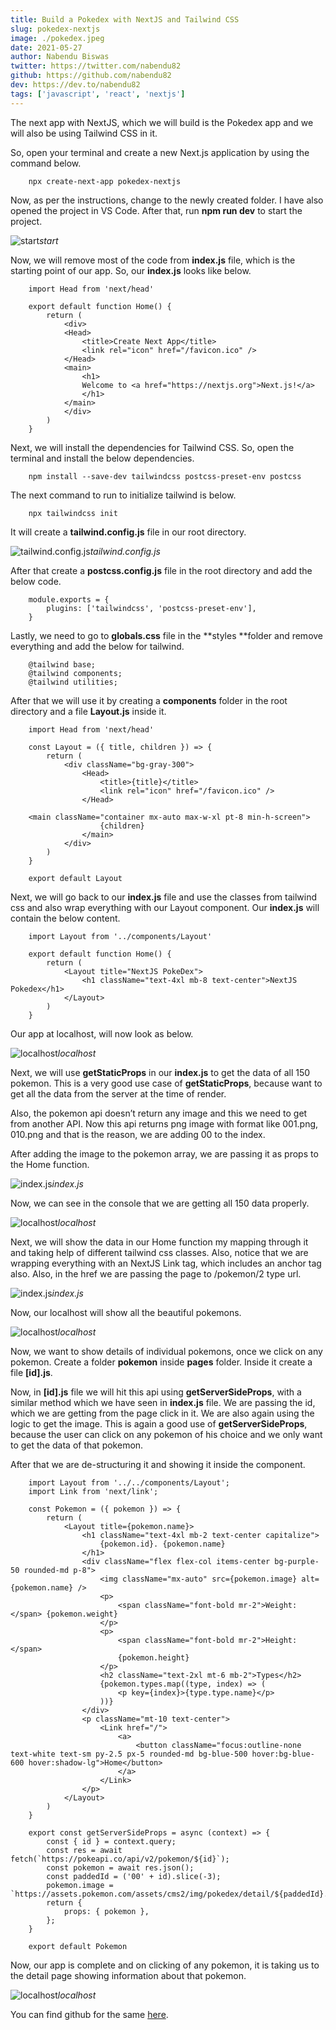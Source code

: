 ```yaml
---
title: Build a Pokedex with NextJS and Tailwind CSS
slug: pokedex-nextjs
image: ./pokedex.jpeg
date: 2021-05-27
author: Nabendu Biswas
twitter: https://twitter.com/nabendu82
github: https://github.com/nabendu82
dev: https://dev.to/nabendu82
tags: ['javascript', 'react', 'nextjs']
---
```


The next app with NextJS, which we will build is the Pokedex app and we will also be using Tailwind CSS in it.

So, open your terminal and create a new Next.js application by using the command below.

<div className={styles.code__block}>

```
    npx create-next-app pokedex-nextjs
```

</div>

Now, as per the instructions, change to the newly created folder. I have also opened the project in VS Code. After that, run **npm run dev** to start the project.

![start](https://res.cloudinary.com/thewebdev/image/upload/v1622634798/React/pokedex-next/1_pqmuuw.png)*start*

Now, we will remove most of the code from **index.js** file, which is the starting point of our app. So, our **index.js** looks like below.

<div className={styles.code__block}>

```
    import Head from 'next/head'

    export default function Home() {
        return (
            <div>
            <Head>
                <title>Create Next App</title>
                <link rel="icon" href="/favicon.ico" />
            </Head>
            <main>
                <h1>
                Welcome to <a href="https://nextjs.org">Next.js!</a>
                </h1>
            </main>
            </div>
        )
    }
```

</div>

Next, we will install the dependencies for Tailwind CSS. So, open the terminal and install the below dependencies.

<div className={styles.code__block}>

```
    npm install --save-dev tailwindcss postcss-preset-env postcss
```

</div>

The next command to run to initialize tailwind is below.

<div className={styles.code__block}>

```
    npx tailwindcss init
```

</div>

It will create a **tailwind.config.js** file in our root directory.

![tailwind.config.js](https://res.cloudinary.com/thewebdev/image/upload/v1622634796/React/pokedex-next/2_ti7qcs.png)*tailwind.config.js*

After that create a **postcss.config.js** file in the root directory and add the below code.

<div className={styles.code__block}>

```
    module.exports = {
        plugins: ['tailwindcss', 'postcss-preset-env'],
    }
```

</div>

Lastly, we need to go to **globals.css** file in the **styles **folder and remove everything and add the below for tailwind.

<div className={styles.code__block}>

```
    @tailwind base;
    @tailwind components;
    @tailwind utilities;
```

</div>

After that we will use it by creating a **components** folder in the root directory and a file **Layout.js** inside it.

<div className={styles.code__block}>

```
    import Head from 'next/head'

    const Layout = ({ title, children }) => {
        return (
            <div className="bg-gray-300">
                <Head>
                    <title>{title}</title>
                    <link rel="icon" href="/favicon.ico" />
                </Head>

    <main className="container mx-auto max-w-xl pt-8 min-h-screen">
                    {children}
                </main>
            </div>
        )
    }

    export default Layout
```

</div>

Next, we will go back to our **index.js** file and use the classes from tailwind css and also wrap everything with our Layout component. Our **index.js** will contain the below content.

<div className={styles.code__block}>

```
    import Layout from '../components/Layout'

    export default function Home() {
        return (
            <Layout title="NextJS PokeDex">
                <h1 className="text-4xl mb-8 text-center">NextJS Pokedex</h1>
            </Layout>
        )
    }
```

</div>

Our app at localhost, will now look as below.

![localhost](https://res.cloudinary.com/thewebdev/image/upload/v1622634797/React/pokedex-next/3_apucih.png)*localhost*

Next, we will use **getStaticProps** in our **index.js** to get the data of all 150 pokemon. This is a very good use case of **getStaticProps**, because want to get all the data from the server at the time of render.

Also, the pokemon api doesn’t return any image and this we need to get from another API. Now this api returns png image with format like 001.png, 010.png and that is the reason, we are adding 00 to the index.

After adding the image to the pokemon array, we are passing it as props to the Home function.

![index.js](https://res.cloudinary.com/thewebdev/image/upload/v1622634796/React/pokedex-next/4_ayiame.png)*index.js*

Now, we can see in the console that we are getting all 150 data properly.

![localhost](https://res.cloudinary.com/thewebdev/image/upload/v1622634796/React/pokedex-next/5_qdny5s.png)*localhost*

Next, we will show the data in our Home function my mapping through it and taking help of different tailwind css classes. Also, notice that we are wrapping everything with an NextJS Link tag, which includes an anchor tag also. Also, in the href we are passing the page to /pokemon/2 type url.

![index.js](https://res.cloudinary.com/thewebdev/image/upload/v1622634797/React/pokedex-next/6_gsqeia.png)*index.js*

Now, our localhost will show all the beautiful pokemons.

![localhost](https://res.cloudinary.com/thewebdev/image/upload/v1622634796/React/pokedex-next/7_bwdbfg.png)*localhost*

Now, we want to show details of individual pokemons, once we click on any pokemon. Create a folder **pokemon** inside **pages** folder. Inside it create a file **[id].js**.

Now, in **[id].js** file we will hit this api using **getServerSideProps**, with a similar method which we have seen in **index.js** file. We are passing the id, which we are getting from the page click in it. We are also again using the logic to get the image. This is again a good use of **getServerSideProps**, because the user can click on any pokemon of his choice and we only want to get the data of that pokemon.

After that we are de-structuring it and showing it inside the component.

<div className={styles.code__block}>

```
    import Layout from '../../components/Layout';
    import Link from 'next/link';

    const Pokemon = ({ pokemon }) => {
        return (
            <Layout title={pokemon.name}>
                <h1 className="text-4xl mb-2 text-center capitalize">
                    {pokemon.id}. {pokemon.name}
                </h1>
                <div className="flex flex-col items-center bg-purple-50 rounded-md p-8">
                    <img className="mx-auto" src={pokemon.image} alt={pokemon.name} />
                    <p>
                        <span className="font-bold mr-2">Weight:</span> {pokemon.weight}
                    </p>
                    <p>
                        <span className="font-bold mr-2">Height:</span>
                        {pokemon.height}
                    </p>
                    <h2 className="text-2xl mt-6 mb-2">Types</h2>
                    {pokemon.types.map((type, index) => (
                        <p key={index}>{type.type.name}</p>
                    ))}
                </div>
                <p className="mt-10 text-center">
                    <Link href="/">
                        <a>
                            <button className="focus:outline-none text-white text-sm py-2.5 px-5 rounded-md bg-blue-500 hover:bg-blue-600 hover:shadow-lg">Home</button>
                        </a>
                    </Link>
                </p>
            </Layout>
        )
    }

    export const getServerSideProps = async (context) => {
        const { id } = context.query;
        const res = await fetch(`https://pokeapi.co/api/v2/pokemon/${id}`);
        const pokemon = await res.json();
        const paddedId = ('00' + id).slice(-3);
        pokemon.image = `https://assets.pokemon.com/assets/cms2/img/pokedex/detail/${paddedId}.png`;
        return {
            props: { pokemon },
        };
    }

    export default Pokemon
```

</div>

Now, our app is complete and on clicking of any pokemon, it is taking us to the detail page showing information about that pokemon.

![localhost](https://res.cloudinary.com/thewebdev/image/upload/v1622634797/React/pokedex-next/8_c6hnmt.gif)*localhost*

You can find github for the same [here](https://github.com/nabendu82/pokedex-nextjs).


